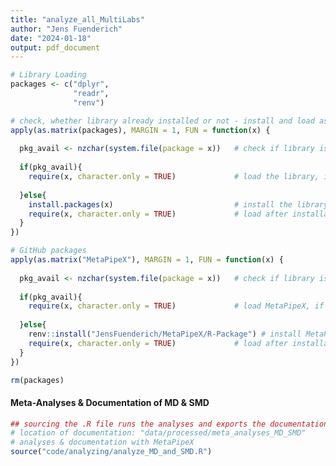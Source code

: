 ```yaml
---
title: "analyze_all_MultiLabs"
author: "Jens Fuenderich"
date: "2024-01-18"
output: pdf_document
---
```


```r

# Library Loading
packages <- c("dplyr", 
              "readr", 
              "renv")

# check, whether library already installed or not - install and load as needed:
apply(as.matrix(packages), MARGIN = 1, FUN = function(x) {
  
  pkg_avail <- nzchar(system.file(package = x))   # check if library is installed on system
  
  if(pkg_avail){
    require(x, character.only = TRUE)             # load the library, if already installed
    
  }else{
    install.packages(x)                           # install the library, if missing
    require(x, character.only = TRUE)             # load after installation
  }
})

# GitHub packages 
apply(as.matrix("MetaPipeX"), MARGIN = 1, FUN = function(x) {
  
  pkg_avail <- nzchar(system.file(package = x))   # check if library is installed on system
  
  if(pkg_avail){
    require(x, character.only = TRUE)             # load MetaPipeX, if already installed
    
  }else{
    renv::install("JensFuenderich/MetaPipeX/R-Package") # install MetaPipeX, if missing
    require(x, character.only = TRUE)             # load after installation
  }
})

rm(packages)

```

#### Meta-Analyses & Documentation of MD & SMD

```r

## sourcing the .R file runs the analyses and exports the documentation 
# location of documentation: "data/processed/meta_analyses_MD_SMD" 
# analyses & documentation with MetaPipeX 
source("code/analyzing/analyze_MD_and_SMD.R")

```
